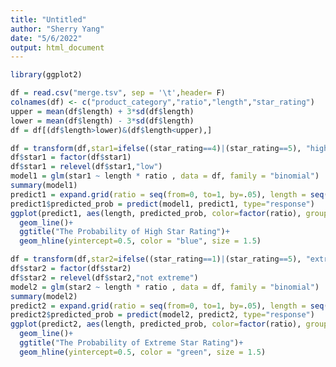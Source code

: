```yaml
---
title: "Untitled"
author: "Sherry Yang"
date: "5/6/2022"
output: html_document
---
```


```r
library(ggplot2)
```


```r
df = read.csv("merge.tsv", sep = '\t',header= F)
colnames(df) <- c("product_category","ratio","length","star_rating")
upper = mean(df$length) + 3*sd(df$length) 
lower = mean(df$length) - 3*sd(df$length) 
df = df[(df$length>lower)&(df$length<upper),]
```

```r
df = transform(df,star1=ifelse((star_rating==4)|(star_rating==5), "high","low"))
df$star1 = factor(df$star1)
df$star1 = relevel(df$star1,"low")
model1 = glm(star1 ~ length * ratio , data = df, family = "binomial")
summary(model1)
predict1 = expand.grid(ratio = seq(from=0, to=1, by=.05), length = seq(min(df$length),max(df$length),by = 3))
predict1$predicted_prob = predict(model1, predict1, type="response")
ggplot(predict1, aes(length, predicted_prob, color=factor(ratio), group=ratio)) +
  geom_line()+
  ggtitle("The Probability of High Star Rating")+
  geom_hline(yintercept=0.5, color = "blue", size = 1.5)
```

```r
df = transform(df,star2=ifelse((star_rating==1)|(star_rating==5), "extreme","not extreme"))
df$star2 = factor(df$star2)
df$star2 = relevel(df$star2,"not extreme")
model2 = glm(star2 ~ length * ratio , data = df, family = "binomial")
summary(model2)
predict2 = expand.grid(ratio = seq(from=0, to=1, by=.05), length = seq(min(df$length),max(df$length),by = 3))
predict2$predicted_prob = predict(model2, predict2, type="response")
ggplot(predict2, aes(length, predicted_prob, color=factor(ratio), group=ratio)) +
  geom_line()+
  ggtitle("The Probability of Extreme Star Rating")+
  geom_hline(yintercept=0.5, color = "green", size = 1.5)
```
